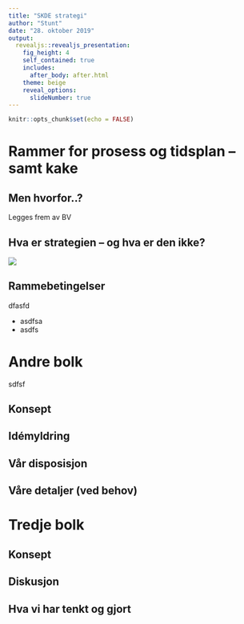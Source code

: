```yaml
---
title: "SKDE strategi"
author: "Stunt"
date: "28. oktober 2019"
output:
  revealjs::revealjs_presentation:
    fig_height: 4
    self_contained: true
    includes:
      after_body: after.html
    theme: beige
    reveal_options:
      slideNumber: true
---
```


```r
knitr::opts_chunk$set(echo = FALSE)
```

# Rammer for prosess og tidsplan -- samt kake

## Men hvorfor..?
Legges frem av BV

## Hva er strategien -- og hva er den ikke?

![](./figs/toc.jpg)



## Rammebetingelser 
dfasfd

- asdfsa
- asdfs

# Andre bolk
sdfsf

## Konsept 

## Idémyldring 

## Vår disposisjon 

## Våre detaljer (ved behov) 


# Tredje bolk 

## Konsept 

## Diskusjon 

## Hva vi har tenkt og gjort 
